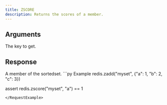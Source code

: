 ```yaml
---
title: ZSCORE
description: Returns the scores of a member.
---
```



## Arguments 

<ParamField body="key" type="str" required>
  The key to get.
</ParamField>

## Response

<ResponseField body="member" type="TMember" required>
    A member of the sortedset.
</ResponseField>



<RequestExample>
```py Example
redis.zadd("myset", {"a": 1, "b": 2, "c": 3})

assert redis.zscore("myset", "a") == 1
```
</RequestExample>
